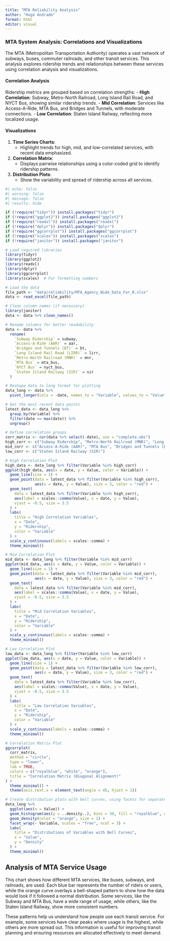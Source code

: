 ```yaml
---
title: "MTA Reliability Analysis"
author: "Hugo Andrade"
format: html
editor: visual
---
```


### MTA System Analysis: Correlations and Visualizations

The MTA (Metropolitan Transportation Authority) operates a vast network of subways, buses, commuter railroads, and other transit services. This analysis explores ridership trends and relationships between these services using correlation analysis and visualizations.

#### **Correlation Analysis**

Ridership metrics are grouped based on correlation strengths: - **High Correlation**: Subway, Metro-North Railroad, Long Island Rail Road, and NYCT Bus, showing similar ridership trends. - **Mid Correlation**: Services like Access-A-Ride, MTA Bus, and Bridges and Tunnels, with moderate connections. - **Low Correlation**: Staten Island Railway, reflecting more localized usage.

#### **Visualizations**

1.  **Time Series Charts**:
    -   Highlight trends for high, mid, and low-correlated services, with recent data emphasized.
2.  **Correlation Matrix**:
    -   Displays pairwise relationships using a color-coded grid to identify ridership patterns.
3.  **Distribution Plots**:
    -   Show the variability and spread of ridership across all services.

```r
#| echo: false
#| warning: false
#| message: false
#| results: hide

if (!require("tidyr")) install.packages("tidyr")
if (!require("ggplot2")) install.packages("ggplot2")
if (!require("readxl")) install.packages("readxl")
if (!require("dplyr")) install.packages("dplyr")
if (!require("ggcorrplot")) install.packages("ggcorrplot")
if (!require("scales")) install.packages("scales")
if (!require("janitor")) install.packages("janitor")

# Load required libraries
library(tidyr)
library(ggplot2)
library(readxl)
library(dplyr)
library(ggcorrplot)
library(scales)  # For formatting numbers

# Load the data
file_path <- "data/reliability/MTA_Agency_Wide_Data_For_R.xlsx"
data <- read_excel(file_path)

# Clean column names (if necessary)
library(janitor)
data <- data %>% clean_names()

# Rename columns for better readability
data <- data %>%
  rename(
    `Subway Ridership` = subway,
    `Access-A-Ride (AAR)` = aar,
    `Bridges and Tunnels (BT)` = bt,
    `Long Island Rail Road (LIRR)` = lirr,
    `Metro-North Railroad (MNR)` = mnr,
    `MTA Bus` = mta_bus,
    `NYCT Bus` = nyct_bus,
    `Staten Island Railway (SIR)` = sir
  )

# Reshape data to long format for plotting
data_long <- data %>%
  pivot_longer(cols = -date, names_to = "Variable", values_to = "Value")

# Get the most recent data points
latest_data <- data_long %>%
  group_by(Variable) %>%
  filter(date == max(date)) %>%
  ungroup()

# Define correlation groups
corr_matrix <- cor(data %>% select(-date), use = "complete.obs")
high_corr <- c("Subway Ridership", "Metro-North Railroad (MNR)", "Long Island Rail Road (LIRR)", "NYCT Bus")
mid_corr <- c("Access-A-Ride (AAR)", "MTA Bus", "Bridges and Tunnels (BT)")
low_corr <- c("Staten Island Railway (SIR)")

# High Correlation Plot
high_data <- data_long %>% filter(Variable %in% high_corr)
ggplot(high_data, aes(x = date, y = Value, color = Variable)) +
  geom_line(size = 1) +
  geom_point(data = latest_data %>% filter(Variable %in% high_corr), 
             aes(x = date, y = Value), size = 3, color = "red") +
  geom_text(
    data = latest_data %>% filter(Variable %in% high_corr),
    aes(label = scales::comma(Value), x = date, y = Value),
    vjust = -0.5, size = 3.5
  ) +
  labs(
    title = "High Correlation Variables",
    x = "Date",
    y = "Ridership",
    color = "Variable"
  ) +
  scale_y_continuous(labels = scales::comma) +
  theme_minimal()

# Mid Correlation Plot
mid_data <- data_long %>% filter(Variable %in% mid_corr)
ggplot(mid_data, aes(x = date, y = Value, color = Variable)) +
  geom_line(size = 1) +
  geom_point(data = latest_data %>% filter(Variable %in% mid_corr), 
             aes(x = date, y = Value), size = 3, color = "red") +
  geom_text(
    data = latest_data %>% filter(Variable %in% mid_corr),
    aes(label = scales::comma(Value), x = date, y = Value),
    vjust = -0.5, size = 3.5
  ) +
  labs(
    title = "Mid Correlation Variables",
    x = "Date",
    y = "Ridership",
    color = "Variable"
  ) +
  scale_y_continuous(labels = scales::comma) +
  theme_minimal()

# Low Correlation Plot
low_data <- data_long %>% filter(Variable %in% low_corr)
ggplot(low_data, aes(x = date, y = Value, color = Variable)) +
  geom_line(size = 1) +
  geom_point(data = latest_data %>% filter(Variable %in% low_corr), 
             aes(x = date, y = Value), size = 3, color = "red") +
  geom_text(
    data = latest_data %>% filter(Variable %in% low_corr),
    aes(label = scales::comma(Value), x = date, y = Value),
    vjust = -0.5, size = 3.5
  ) +
  labs(
    title = "Low Correlation Variables",
    x = "Date",
    y = "Ridership",
    color = "Variable"
  ) +
  scale_y_continuous(labels = scales::comma) +
  theme_minimal()

# Correlation Matrix Plot
ggcorrplot(
  corr_matrix,
  method = "circle",
  type = "lower",
  lab = TRUE,
  colors = c("royalblue", "white", "orange"),
  title = "Correlation Matrix (Diagonal Alignment)"
) +
  theme_minimal() +
  theme(axis.text.x = element_text(angle = 45, hjust = 1))

# Create distribution plots with bell curves, using facets for separate variables
data_long %>%
  ggplot(aes(x = Value)) +
  geom_histogram(aes(y = ..density..), bins = 30, fill = "royalblue", color = "black") +
  geom_density(color = "orange", size = 1) +
  facet_wrap(~ Variable, scales = "free", ncol = 3) +
  labs(
    title = "Distributions of Variables with Bell Curves",
    x = "Value",
    y = "Density"
  ) +
  theme_minimal()


```

## Analysis of MTA Service Usage

This chart shows how different MTA services, like buses, subways, and railroads, are used. Each blue bar represents the number of riders or users, while the orange curve overlays a bell-shaped pattern to show how the data would look if it followed a normal distribution. Some services, like the Subway and MTA Bus, have a wide range of usage, while others, like the Staten Island Railway, show more consistent numbers.

These patterns help us understand how people use each transit service. For example, some services have clear peaks where usage is the highest, while others are more spread out. This information is useful for improving transit planning and ensuring resources are allocated effectively to meet demand.
